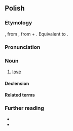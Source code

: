 ==Polish==

===Etymology===
{{inh+|pl|zlw-opl|miłość}}, from {{inh|pl|sla-pro|*milostь}}, from {{m|sla-pro|*milъ||sweet, dear}} + {{m|sla-pro|*-ostь}}. Equivalent to {{af|pl|miły|-ość}}.

===Pronunciation===
{{pl-p|a=Pl-miłość.ogg}}

===Noun===
{{pl-noun|f}}

# [[love]]

====Declension====
{{pl-decl-noun-f}}

====Related terms====
{{col3|pl|miłosny|miłośnik|miłośniczka|miłostka|miłować}}

===Further reading===
* {{R:pl:WSJP}}
* {{R:pl:PWN}}

{{C|pl|Love}}